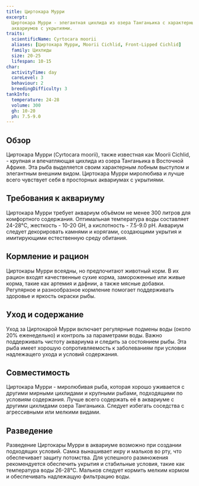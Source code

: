 ```yaml
---
title: Циртокара Мурри
excerpt:
  Циртокара Мурри - элегантная цихлида из озера Танганьика с характерным лобным выступом. Подходит для просторных
  аквариумов с укрытиями.
traits:
  scientificName: Cyrtocara moorii
  aliases: [Циртокара Мурри, Moorii Cichlid, Front-Lipped Cichlid]
  family: Цихлиды
  size: 20-25
  lifespan: 10-15
char:
  activityTime: day
  careLevel: 3
  behaviour: 2
  breedingDifficulty: 3
tankInfo:
  temperature: 24-28
  volume: 300
  gh: 10-20
  ph: 7.5-9.0
---
```


## Обзор

Циртокара Мурри (Cyrtocara moorii), также известная как Moorii Cichlid, - крупная и впечатляющая цихлида из озера
Танганьика в Восточной Африке. Эта рыба выделяется своим характерным лобным выступом и элегантным внешним видом.
Циртокара Мурри миролюбива и лучше всего чувствует себя в просторных аквариумах с укрытиями.

## Требования к аквариуму

Циртокара Мурри требует аквариум объёмом не менее 300 литров для комфортного содержания. Оптимальная температура воды
составляет 24-28°C, жесткость - 10-20 GH, а кислотность - 7.5-9.0 pH. Аквариум следует декорировать камнями и корягами,
создающими укрытия и имитирующими естественную среду обитания.

## Кормление и рацион

Циртокары Мурри всеядны, но предпочитают животный корм. В их рацион входят качественные сухие корма, замороженные или
живые корма, такие как артемия и дафнии, а также мясные добавки. Регулярное и разнообразное кормление помогает
поддерживать здоровье и яркость окраски рыбы.

## Уход и содержание

Уход за Циртокарой Мурри включает регулярные подмены воды (около 20% еженедельно) и контроль за параметрами воды. Важно
поддерживать чистоту аквариума и следить за состоянием рыбы. Эта рыба имеет хорошую сопротивляемость к заболеваниям при
условии надлежащего ухода и условий содержания.

## Совместимость

Циртокара Мурри - миролюбивая рыба, которая хорошо уживается с другими мирными цихлидами и крупными рыбами, подходящими
по условиям содержания. Лучше всего содержать её в аквариуме с другими цихлидами озера Танганьика. Следует избегать
соседства с агрессивными или мелкими видами.

## Разведение

Разведение Циртокары Мурри в аквариуме возможно при создании подходящих условий. Самка вынашивает икру и мальков во рту,
что обеспечивает защиту потомства. Для успешного размножения рекомендуется обеспечить укрытия и стабильные условия,
такие как температура воды 26-28°C. Мальков следует кормить мелким кормом и обеспечивать надлежащую фильтрацию воды.
